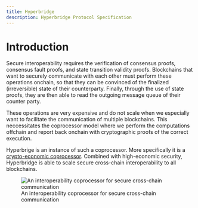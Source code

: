 ```yaml
---
title: Hyperbridge
description: Hyperbridge Protocol Specification
---
```


# Introduction

Secure interoperability requires the verification of consensus proofs, consensus fault proofs, and state transition validity proofs. Blockchains that want to securely communicate with each other must perform these operations onchain, so that they can be convinced of the finalized (irreversible) state of their counterparty. Finally, through the use of state proofs, they are then able to read the outgoing message queue of their counter party.

These operations are very expensive and do not scale when we especially want to facilitate the communication of multiple blockchains. This neccessitates the coprocessor model where we perform the computations offchain and report back onchain with cryptographic proofs of the correct execution.

Hyperbrige is an instance of such a coprocessor. More specifically it is a [crypto-economic coprocessor](https://blog.polytope.technology/cryptoeconomic-coprocessors). Combined with high-economic security, Hyperbridge is able to scale secure cross-chain interoperability to all blockchains.

<figure>
  <img
    src="/coprocessor.svg"
    alt="An interoperability coprocessor for secure cross-chain communication"
  />
  <figcaption>An interoperability coprocessor for secure cross-chain communication</figcaption>
</figure>